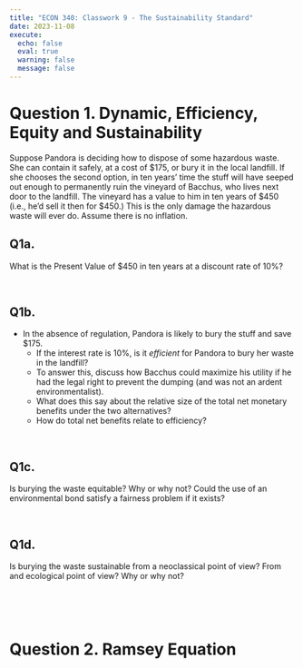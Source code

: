 ```yaml
---
title: "ECON 340: Classwork 9 - The Sustainability Standard"
date: 2023-11-08
execute: 
  echo: false
  eval: true
  warning: false
  message: false
---
```


# Question 1. Dynamic, Efficiency, Equity and Sustainability

Suppose Pandora is deciding how to dispose of some hazardous waste. She can contain it safely, at a cost of $175, or bury it in the local landfill.  If she chooses the second option, in ten years' time the stuff will have seeped out enough to permanently ruin the vineyard of Bacchus, who lives next door to the landfill.  The vineyard has a value to him in ten years of $450 (i.e., he'd sell it then for $450.) This is the only damage the hazardous waste will ever do. Assume there is no inflation.

## Q1a.

What is the Present Value of $450 in ten years at a discount rate of 10%?

<br>

## Q1b.

- In the absence of regulation, Pandora is likely to bury the stuff and save $175. 
  - If the interest rate is 10%, is it *efficient* for Pandora to bury her waste in the landfill? 
  - To answer this, discuss how Bacchus could maximize his utility if he had the legal right to prevent the dumping (and was not an ardent environmentalist). 
  - What does this say about the relative size of the total net monetary benefits under the two alternatives?
  - How do total net benefits relate to efficiency?

<br>

## Q1c.

Is burying the waste equitable? Why or why not? Could the use of an environmental bond satisfy a fairness problem if it exists?

<br>

## Q1d.
 
Is burying the waste sustainable from a neoclassical point of view? From and ecological point of view? Why or why not?


<br><br><br>


# Question 2. Ramsey Equation




